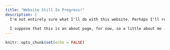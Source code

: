 ```yaml
---
title: "Website Still In Progress!"
description: |
  I'm not entirely sure what I'll do with this website. Perhaps I'll rename this section from "About" to "Projects," and then I will add some small projects that'll include R code, graphics, and some commentary. Nothing too fancy and nothing not not fancy... amazing English. 
  
  I suppose that this is an about page, for now, so a little about me -- I like hamsters. The little ones a pretty cute.
---
```


```r
knitr::opts_chunk$set(echo = FALSE)
```


